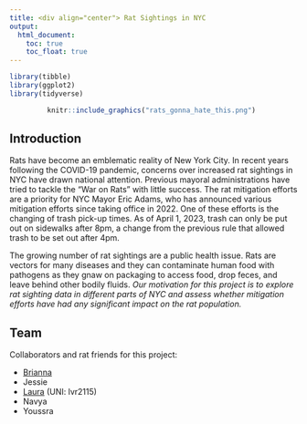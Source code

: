 ```yaml
---
title: <div align="center"> Rat Sightings in NYC
output: 
  html_document:
    toc: true
    toc_float: true
---
```


```r
library(tibble)
library(ggplot2)
library(tidyverse)
```

<div align="center">|
<div align="center">| 
<div align="center">|  

```r
knitr::include_graphics("rats_gonna_hate_this.png") 
```

<div align="left"> 
## Introduction

Rats have become an emblematic reality of New York City. In recent years following the COVID-19 pandemic, concerns over increased rat sightings in NYC have drawn national attention. Previous mayoral administrations have tried to tackle the “War on Rats” with little success. The rat mitigation efforts are a priority for NYC Mayor Eric Adams, who has announced various mitigation efforts since taking office in 2022. One of these efforts is the changing of trash pick-up times. As of April 1, 2023, trash can only be put out on sidewalks after 8pm, a change from the previous rule that allowed trash to be set out after 4pm. 

The growing number of rat sightings are a public health issue. Rats are vectors for many diseases and they can contaminate human food with pathogens as they gnaw on packaging to access food, drop feces, and leave behind other bodily fluids. *Our motivation for this project is to explore rat sighting data in different parts of NYC and assess whether mitigation efforts have had any significant impact on the rat population.*

## Team 

Collaborators and rat friends for this project:

- [Brianna](bcarnagie.github.io)
- Jessie
- [Laura](lvr2115.github.io) (UNI: lvr2115)
- Navya
- Youssra


